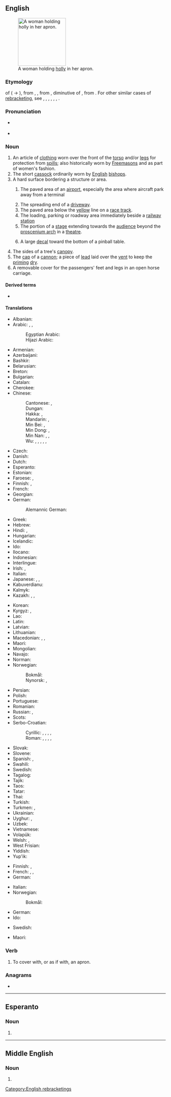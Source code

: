 ==English==
[[Image:A fair Puritan.png|thumb|150px|right|A woman holding [[holly]] in her apron.]]

===Etymology===
{{rebracketing|en}} of {{m|en|napron}} ({{m|en|[[a]] [[napron]]}} → {{m|en|[[an]] [[apron]]}}), from {{inh|en|enm|naperon}}, {{m|enm|napron}}, from {{der|en|fro|napperon}}, diminutive of {{m|fr|nappe||tablecloth}}, from {{der|en|la|mappa||napkin}}. For other similar cases of [[rebracketing]], see {{m|en|adder}}, {{m|en|daffodil}}, {{m|en|newt}}, {{m|en|nickname}}, {{m|en|orange}}, {{m|en|trickle}}, {{m|en|umpire}}.

===Pronunciation===
* {{a|UK|US}} {{IPA|en|/ˈeɪ.pɹən/}}
* {{audio|en|en-us-apron.ogg|Audio (US)}}

===Noun===
{{wikipedia}}
{{en-noun}}

# An article of [[clothing]] worn over the front of the [[torso]] and/or [[legs]] for protection from [[spill]]s; also historically worn by [[Freemason]]s and as part of women's fashion.
# The short [[cassock]] ordinarily worn by [[English]] [[bishop]]s.
# A hard surface bordering a structure or area.
## {{lb|en|aviation}} The paved area of an [[airport]], especially the area where aircraft park away from a terminal
## The spreading end of a [[driveway]].
## The paved area below the [[yellow]] line on a [[race track]].
## The loading, parking or roadway area immediately beside a [[railway station]]
## The portion of a [[stage]] extending towards the [[audience]] beyond the [[proscenium arch]] in a [[theatre]].
## {{lb|en|pinball}} A large [[decal]] toward the bottom of a pinball table.
# The sides of a tree's [[canopy]].
# The [[cap]] of a [[cannon]]; a piece of [[lead]] laid over the [[vent]] to keep the [[priming]] [[dry]].
# A removable cover for the passengers' feet and legs in an open horse carriage.

====Derived terms====
* {{l|en|naked apron}}

====Translations====
{{trans-top|clothing}}
* Albanian: {{t+|sq|përparëse|f}}
* Arabic: {{t|ar|مِرْيَلَة|f}}, {{t|ar|مِئْزَر|m}}, {{t|ar|وِزْرَة|f}}
*: Egyptian Arabic: {{t|arz|مريلة|f|tr=maryala}}
*: Hijazi Arabic: {{t|ar|مِرْيَلة|f}}
* Armenian: {{t+|hy|գոգնոց}}
* Azerbaijani: {{t|az|önlük}}
* Bashkir: {{t|ba|алъяпҡыс|sc=Cyrl}}
* Belarusian: {{t|be|фа́ртух|m}}
* Breton: {{t+|br|tavañjer|f}}
* Bulgarian: {{t|bg|прести́лка|f}}
* Catalan: {{t+|ca|davantal|m}}
* Cherokee: {{t|chr|ᎠᏤᏌᏙ|sc=Cher}}
* Chinese:
*: Cantonese: {{t|yue|圍裙}}, {{t|yue|围裙|tr=wai4 kwan4-2}}
*: Dungan: {{t|dng|вичүнзы}}
*: Hakka: {{t|hak|圍身裙}}, {{t|hak|围身裙|tr=vì-sṳ̂n-khiùn}}
*: Mandarin: {{t+|cmn|圍裙|sc=Hani}}, {{t+|cmn|围裙|tr=wéiqún|sc=Hani}}
*: Min Bei: {{t|mnp|圍身裙}}, {{t|mnp|围身裙|tr=ṳ̌-séng-gê̤ng}}
*: Min Dong: {{t|cdo|圍身裙}}, {{t|cdo|围身裙|tr=ùi-sĭng-gùng}}
*: Min Nan: {{t|nan|圍身裙}}, {{t|nan|围身裙|tr=ûi-sin-kûn}}, {{t|nan|e-pú-lóng}}
*: Wu: {{t|wuu|飯單}}, {{t|wuu|饭单|tr=ve te}}, {{t|wuu|圍身頭}}, {{t|wuu|围身头|tr=hhy te deu}}, {{t|wuu|圍身}}, {{t|wuu|围身|tr=hhy te}}
* Czech: {{t+|cs|zástěra|f}}
* Danish: {{t+|da|forklæde|n}}
* Dutch: {{t+|nl|schort|n}}
* Esperanto: {{t|eo|antaŭtuko}}
* Estonian: {{t|et|põll}}
* Faroese: {{t|fo|fyriklæði|n}}, {{t|fo|svinta|f}}
* Finnish: {{t+|fi|esiliina}}, {{t+|fi|essu}} {{qualifier|colloquial}}
* French: {{t+|fr|tablier|m}}
* Georgian: {{t|ka|წინსაფარი}}
* German: {{t+|de|Schürze|f}}
*: Alemannic German: {{t|gsw|Fürschüübe|f}}
* Greek: {{t+|el|ποδιά|f}}
* Hebrew: {{t+|he|סִינָר|m|tr=sinár}}
* Hindi: {{t+|hi|तहबन्द}}, {{t|hi|एप्रन|m}}
* Hungarian: {{t+|hu|kötény}}
* Icelandic: {{t+|is|svunta|f}}
* Ido: {{t+|io|avantalo}}
* Ilocano: {{t|ilo|bidang}}
* Indonesian: {{t+|id|celemek}}
* Interlingue: {{t|ie|avantale}}
* Irish: {{t|ga|naprún|m}}, {{t|ga|bairbéal|m}}
* Italian: {{t+|it|grembiule|m}}
* Japanese: {{t+|ja|エプロン|tr=epuron|sc=Jpan}}, {{t|ja|前掛け|tr=まえかけ, maekake}}, {{t|ja|前垂れ|tr=まえだれ, maedare}}
* Kabuverdianu: {{t|kea|bata}}
* Kalmyk: {{t|xal|заппу}}
* Kazakh: {{t|kk|фартук}}, {{t|kk|алжапқыш}}, {{t|kk|алжапғыш}}
{{trans-mid}}
* Korean: {{t+|ko|앞치마}}
* Kyrgyz: {{t+|ky|алжапкыч}}, {{t|ky|фартук}}
* Lao: {{t|lo|ຜ້າກັນເປື້ອນ}}
* Latin: {{t-check|la|subligāculum|n}}
* Latvian: {{t|lv|priekšauts|m}}
* Lithuanian: {{t|lt|prijuostė|f}}
* Macedonian: {{t|mk|престилка|f}}, {{t|mk|скутник|m}}, {{t|mk|фута|f}}
* Maori: {{t|mi|heipene }}
* Mongolian: {{t+|mn|хормогч}}
* Navajo: {{t|nv|atéél siłtsoozí}}
* Norman: {{t|nrf|d'vanté|m}} {{qualifier|Jersey}}
* Norwegian:
*: Bokmål: {{t+|no|forkle|n}}
*: Nynorsk: {{t|nn|forkle|n}}, {{t|nn|forklede|n}}
* Persian: {{t+|fa|پیش بند|tr=piš band|sc=fa-Arab}}
* Polish: {{t+|pl|fartuch|m}}
* Portuguese: {{t|pt|avental|m}}
* Romanian: {{t+|ro|sort}}
* Russian: {{t+|ru|фа́ртук|m}}, {{t+|ru|пере́дник|m}}
* Scots: {{t|sco|apern}}
* Serbo-Croatian:
*: Cyrillic: {{t|sh|кецеља|f|sc=Cyrl}}, {{t|sh|прегача|f|sc=Cyrl}}, {{t|sh|фертун|m|sc=Cyrl}}, {{t|sh|запрега|f|sc=Cyrl}}, {{t|sh|опрегача|f|sc=Cyrl}}
*: Roman: {{t+|sh|kecelja|f}}, {{t+|sh|pregača|f}}, {{t+|sh|fertun|m}}, {{t+|sh|zaprega|f}}, {{t|sh|opregača|f}}
* Slovak: {{t|sk|zástera|f}}
* Slovene: {{t+|sl|predpasnik|m}}
* Spanish: {{t+|es|delantal|m}}, {{t+|es|mandil|f}}
* Swahili: {{t+|sw|aproni}}
* Swedish: {{t+|sv|förkläde|n}}
* Tagalog: {{t|tl|tapi}}
* Tajik: {{t|tg|пешбанд}}
* Taos: {{t|twf|kwę̀mų́na}} {{qualifier|of carpenter}}
* Tatar: {{t+|tt|алъяпкыч}}
* Thai: {{t|th|ผ้ากันเปื้อน}}
* Turkish: {{t+|tr|önlük}}
* Turkmen: {{t|tk|öňlük}}, {{t|tk|fartuk}}
* Ukrainian: {{t|uk|фа́ртух|m}}
* Uyghur: {{t|ug|پەرتۇق}}, {{t|ug|پەشمال}}
* Uzbek: {{t+|uz|fartuk}}
* Vietnamese: {{t|vi|tạp dề}}
* Volapük: {{t|vo|lebavet}}
* Welsh: {{t+|cy|ffedog}}, {{t+|cy|ffedogau|f-p}}
* West Frisian: {{t|fy|skelk|n}}
* Yiddish: {{t|yi|פֿאַרטעך}}
* Yup'ik: {{t|esu|manuilitaq}}
{{trans-bottom}}

{{trans-top|the paved area of an airport}}
* Finnish: {{t|fi|asemataso}}, {{t+|fi|ramppi}}
* French: {{t+|fr|tarmac|m}}, {{t+|fr|piste|f}}, {{t+|fr|tablier|m}}
* German: {{t+|de|Vorfeld|n}}
{{trans-mid}}
* Italian: {{t+|it|piazzale|m}}
* Norwegian:
*: Bokmål: {{t|nb|oppstillingsplass|m}}
{{trans-bottom}}

{{trans-top|on a horse carriage}}
* German: {{t|de|Fußsack|m}}
* Ido: {{t+|io|avantalo}}
{{trans-mid}}
* Swedish: {{t|sv|fotsack|c}}
{{trans-bottom}}

{{trans-top|part of a stage}}
{{trans-mid}}
* Maori: {{t|mi|tuaaroaro}}
{{trans-bottom}}

===Verb===
{{en-verb}}

# {{lb|en|transitive}} To cover with, or as if with, an apron.

===Anagrams===
* {{anagrams|en|a=anopr|on par}}

[[Category:English rebracketings]]
{{topics|en|Clothing|Pinball}}

----

==Esperanto==

===Noun===
{{eo-head}}

# {{eo-form of|apr|on}}

----

==Middle English==

===Noun===
{{head|enm|noun}}

# {{alternative form of|enm|naperon}}